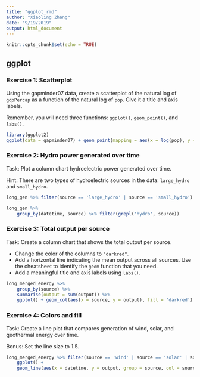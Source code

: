 ```yaml
---
title: "ggplot_rmd"
author: "Xiaoling Zhang"
date: "9/19/2019"
output: html_document
---
```


```r
knitr::opts_chunk$set(echo = TRUE)
```

## ggplot
### Exercise 1: Scatterplot

Using the gapminder07 data, create a scatterplot of the natural log of `gdpPercap` as a function of the natural log of `pop`. Give it a title and axis labels.

Remember, you will need three functions: `ggplot()`, `geom_point()`, and `labs()`.

```r
library(ggplot2)
ggplot(data = gapminder07) + geom_point(mapping = aes(x = log(pop), y = log(gdpPercap))) + labs(title = 'Relationship between the natural log of gdpPercap and the natural log of pop', x = 'log gdpPercap', y = 'log pop')
```

### Exercise 2: Hydro power generated over time

Task: Plot a column chart hydroelectric power generated over time.

Hint: There are two types of hydroelectric sources in the data: `large_hydro` and `small_hydro`.

```r
long_gen %>% filter(source == 'large_hydro' | source == 'small_hydro') %>% group_by(datetime) %>% summarise(output = sum(output)) %>% ggplot() + geom_col(aes(x = datetime, y = output))
```


```r
long_gen %>%
    group_by(datetime, source) %>% filter(grepl('hydro', source))
```


### Exercise 3: Total output per source

Task: Create a column chart that shows the total output per source.

- Change the color of the columns to `"darkred"`.
- Add a horizontal line indicating the mean output across all sources. Use the cheatsheet to identify the `geom` function that you need.
- Add a meaningful title and axis labels using `labs()`.
```r
long_merged_energy %>%
    group_by(source) %>%
    summarise(output = sum(output)) %>%
    ggplot() + geom_col(aes(x = source, y = output), fill = 'darkred') + geom_hline(aes(yintercept = mean(output))) + geom_hline(aes(yintercept = median(output)), linetype = "dashed") + labs(title = "Total energy output", y = 'output', x = 'source')
```


### Exercise 4: Colors and fill

Task: Create a line plot that compares generation of wind, solar, and geothermal energy over time.

Bonus: Set the line size to 1.5.
```r
long_merged_energy %>% filter(source == 'wind' | source == 'solar' | source == 'geothermal') %>%
    ggplot() + 
    geom_line(aes(x = datetime, y = output, group = source, col = source), size=1.5)
```

